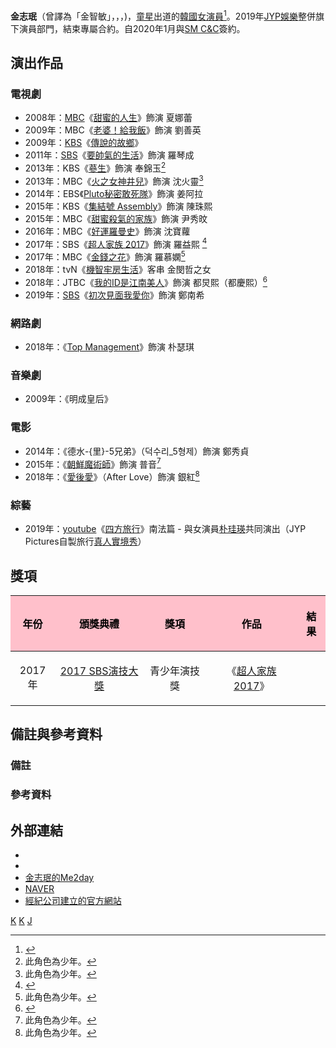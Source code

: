 {{藝人
| 姓名 = 金志珉
| 類型 = 女演員
| 圖片 = Kim Ji-Min (actress) from acrofan.jpg
| 圖片尺寸 = 
| 圖片簡介 = 
| 本名 = 
| 外文名 = 김지민
| 外文 = ko
| 羅馬拼音 = Kim Ji-Min
| 英文名 = 
| 暱稱 = 
| 其他藝名 = 
| 國籍 = {{KOR}}
| 出生日期 = {{birth_date_and_age|2000|2|12}}
| 出生地點 = {{KOR}}
| 宗教信仰 = 
| 語言 = [[韓語|韓語]]
| 職業 = [[演員|演員]]
| 教育程度 = [[中央大學_(韓國)|中央大學]]公演影像創作學部（2018年入學）<br>[[清潭高等學校|清潭高等學校]](2018年2月畢業)
| 出道作品 = 
| 出道日期 = {{start date and age|2008|05|03}}
| 代表作品 = 
| 活躍年代 = 2008年至今
| 唱片公司 = 
| 經紀公司 = [[JYP娛樂|JYP娛樂]][https://web.archive.org/web/20180824091844/http://jypactors.com/actor/kim_jimin/filmography/]（2013年至2019年）<br/>[[SM_C&C|SM C&C]]（2020年1月至今）
| 相關團體 = 
| 網站 = 
}}

'''金志珉'''（曾譯為「金智敏」，{{lang-ko|'''김지민'''}}，{{lang-ko|'''Kim Ji-Min'''}}，{{bd|2000年|2月12日}})，[[童星|童星]]出道的[[韓國|韓國]][[女演員|女演員]]<ref>{{cite news|url=http://sports.chosun.com/news/news.htm?id=201807140100128000009599&ServiceDate=20180713|title='JYP 트로이카' 김지민·박시은·신은수, 하반기 영화X드라마 '컴백'|publisher=sports chosun|date=2018-07-13|accessdate=2018-09-05|language=ko|archive-date=2018-09-05|archive-url=https://web.archive.org/web/20180905022948/http://sports.chosun.com/news/news.htm?id=201807140100128000009599&ServiceDate=20180713|dead-url=no}}</ref>。2019年[[JYP娛樂|JYP娛樂]]整併旗下演員部門，結束專屬合約。自2020年1月與[[SM_C&C|SM C&C]]簽約。

== 演出作品 ==
=== 電視劇 ===
*2008年：[[文化廣播_(韓國)|MBC]]《[[甜蜜的人生|甜蜜的人生]]》飾演 夏娜蕾 
*2009年：MBC《[[老婆！給我飯|老婆！給我飯]]》飾演 劉善英 
*2009年：[[韓國放送公社|KBS]]《[[傳說的故鄉|傳說的故鄉]]》
*2011年：[[SBS_(韓國)|SBS]]《[[要帥氣的生活|要帥氣的生活]]》飾演 羅琴成
*2013年：KBS《[[蔘生|蔘生]]》飾演 奉錦玉<ref group=註>此角色為少年。</ref>
*2013年：MBC《[[火之女神井兒|火之女神井兒]]》飾演 沈火靈<ref group=註>此角色為少年。</ref>
*2014年：EBS《[[Pluto秘密敢死隊|Pluto秘密敢死隊]]》飾演 姜阿拉
*2015年：KBS《[[议会_(电视剧)|集結號 Assembly]]》飾演 陳珠熙
*2015年：MBC《[[甜蜜殺氣的家族|甜蜜殺氣的家族]]》飾演 尹秀旼
*2016年：MBC《[[好運羅曼史|好運羅曼史]]》飾演 沈寶蘿
*2017年：SBS《[[超人家族_2017|超人家族 2017]]》飾演 羅益熙 <ref>{{cite news|url=http://www.sedaily.com/NewsView/1OP2JUUZIB|title=[2017 SBS 연기대상] ‘초인가족’ 김지민, 청소년 연기상 수상…눈물 글썽|publisher=sedaily|date=2017-12-31|accessdate=2018-09-05|language=ko|archive-date=2018-09-04|archive-url=https://web.archive.org/web/20180904230121/http://www.sedaily.com/NewsView/1OP2JUUZIB|dead-url=no}}</ref>
*2017年：MBC《[[金錢之花|金錢之花]]》飾演 羅慕嫻<ref group=註>此角色為少年。</ref>
*2018年：tvN《[[機智牢房生活|機智牢房生活]]》客串 金閔哲之女
*2018年：JTBC《[[我的ID是江南美人|我的ID是江南美人]]》飾演 都炅熙（都慶熙）<ref>{{cite news|url=http://www.asiae.co.kr/news/view.htm?idxno=2018070416230486056|title=배우 김지민, ‘내 아이디는 강남미인’ 합류|publisher=asiae|date=2018-07-04|accessdate=2018-09-05|language=ko|archive-date=2018-09-04|archive-url=https://web.archive.org/web/20180904225938/http://www.asiae.co.kr/news/view.htm?idxno=2018070416230486056|dead-url=no}}</ref>
*2019年：[[SBS_(韓國)|SBS]]《[[初次見面我愛你_(韓國電視劇)|初次見面我愛你]]》飾演 鄭南希

=== 網路劇 ===
*2018年：《[[Top_Management|Top Management]]》飾演 朴瑟琪

=== 音樂劇 ===
*2009年：《明成皇后》

=== 電影 ===
*2014年：《德水-{里}-5兄弟》（덕수리_5형제）飾演 鄭秀貞
*2015年：《[[朝鮮魔術師|朝鮮魔術師]]》飾演 普音<ref group=註>此角色為少年。</ref>
*2018年：《[[愛後愛|愛後愛]]》（After Love）飾演 銀紅<ref group=註>此角色為少年。</ref>

=== 綜藝 ===
*2019年：[[youtube|youtube]]《[[四方旅行|四方旅行]]》南法篇 - 與女演員[[朴珪瑛|朴珪瑛]]共同演出（JYP Pictures自製旅行[[真人實境秀|真人實境秀]]）

== 獎項 ==
{| class="wikitable"
!style="background:pink; color:black" align="center"|年份
!style="background:pink; color:black" align="center"|頒獎典禮
!style="background:pink; color:black" align="center"|獎項
!style="background:pink; color:black" align="center"|作品
!style="background:pink; color:black" align="center"|結果
|-
| 2017年 || [[2017_SBS演技大獎|2017 SBS演技大獎]] || 青少年演技獎 || 《[[超人家族_2017|超人家族 2017]]》 ||{{won}}
|}

== 備註與參考資料 ==
=== 備註 ===
{{ReflistH|2}}
{{NoteFoot}}
{{ReflistF}}
=== 參考資料 ===
{{Reflist|2}}

== 外部連結 ==
*{{Instagram|ziminy0129}}
*{{Twitter|ziminy0129}}
*[https://web.archive.org/web/20140606114313/http://me2day.net/ziminy01 金志珉的Me2day]{{ko}}
*[http://people.search.naver.com/search.naver?where=nexearch&sm=tab_ppn&query=%EA%B9%80%EC%A7%80%EB%AF%BC&os=145970&ie=utf8&key=PeopleService NAVER] {{Wayback|url=http://people.search.naver.com/search.naver?where=nexearch&sm=tab_ppn&query=%EA%B9%80%EC%A7%80%EB%AF%BC&os=145970&ie=utf8&key=PeopleService |date=20160304114520 }}{{ko}}
*[https://web.archive.org/web/20180824091844/http://jypactors.com/actor/kim_jimin/filmography/ 經紀公司建立的官方網站] {{ko}}
{{SM Entertainment}}
[[Category:韓國前兒童演員|K]]
[[Category:韓國電視演員|K]]
[[Category:金姓|J]]